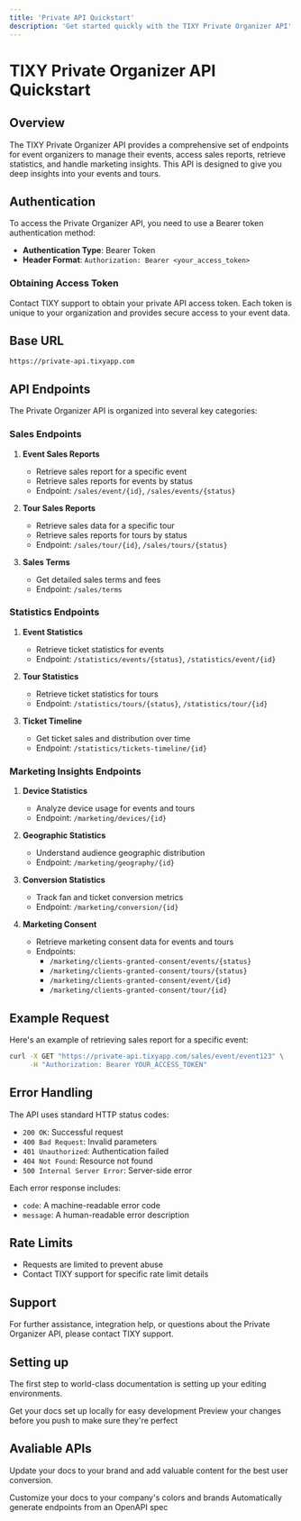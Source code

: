 ```yaml
---
title: 'Private API Quickstart' 
description: 'Get started quickly with the TIXY Private Organizer API'
---
```


# TIXY Private Organizer API Quickstart

## Overview

The TIXY Private Organizer API provides a comprehensive set of endpoints for event organizers to manage their events, access sales reports, retrieve statistics, and handle marketing insights. This API is designed to give you deep insights into your events and tours.

## Authentication

To access the Private Organizer API, you need to use a Bearer token authentication method:

- **Authentication Type**: Bearer Token
- **Header Format**: `Authorization: Bearer <your_access_token>`

### Obtaining Access Token

Contact TIXY support to obtain your private API access token. Each token is unique to your organization and provides secure access to your event data.

## Base URL

```
https://private-api.tixyapp.com
```

## API Endpoints

The Private Organizer API is organized into several key categories:

### Sales Endpoints

1. **Event Sales Reports**
   - Retrieve sales report for a specific event
   - Retrieve sales reports for events by status
   - Endpoint: `/sales/event/{id}`, `/sales/events/{status}`

2. **Tour Sales Reports**
   - Retrieve sales data for a specific tour
   - Retrieve sales reports for tours by status
   - Endpoint: `/sales/tour/{id}`, `/sales/tours/{status}`

3. **Sales Terms**
   - Get detailed sales terms and fees
   - Endpoint: `/sales/terms`

### Statistics Endpoints

1. **Event Statistics**
   - Retrieve ticket statistics for events
   - Endpoint: `/statistics/events/{status}`, `/statistics/event/{id}`

2. **Tour Statistics**
   - Retrieve ticket statistics for tours
   - Endpoint: `/statistics/tours/{status}`, `/statistics/tour/{id}`

3. **Ticket Timeline**
   - Get ticket sales and distribution over time
   - Endpoint: `/statistics/tickets-timeline/{id}`

### Marketing Insights Endpoints

1. **Device Statistics**
   - Analyze device usage for events and tours
   - Endpoint: `/marketing/devices/{id}`

2. **Geographic Statistics**
   - Understand audience geographic distribution
   - Endpoint: `/marketing/geography/{id}`

3. **Conversion Statistics**
   - Track fan and ticket conversion metrics
   - Endpoint: `/marketing/conversion/{id}`

4. **Marketing Consent**
   - Retrieve marketing consent data for events and tours
   - Endpoints: 
     - `/marketing/clients-granted-consent/events/{status}`
     - `/marketing/clients-granted-consent/tours/{status}`
     - `/marketing/clients-granted-consent/event/{id}`
     - `/marketing/clients-granted-consent/tour/{id}`

## Example Request

Here's an example of retrieving sales report for a specific event:

```bash
curl -X GET "https://private-api.tixyapp.com/sales/event/event123" \
     -H "Authorization: Bearer YOUR_ACCESS_TOKEN"
```

## Error Handling

The API uses standard HTTP status codes:

- `200 OK`: Successful request
- `400 Bad Request`: Invalid parameters
- `401 Unauthorized`: Authentication failed
- `404 Not Found`: Resource not found
- `500 Internal Server Error`: Server-side error

Each error response includes:
- `code`: A machine-readable error code
- `message`: A human-readable error description

## Rate Limits

- Requests are limited to prevent abuse
- Contact TIXY support for specific rate limit details

## Support

For further assistance, integration help, or questions about the Private Organizer API, please contact TIXY support.

## Setting up

The first step to world-class documentation is setting up your editing environments.

<CardGroup cols={2}>
  <Card
    title="About TIXY connect"
    icon="pen-to-square"
    href="/introduction"
  >
    Get your docs set up locally for easy development
  </Card>
  <Card
    title="Authorization"
    icon="users"
    href="/api-authorization"
  >
    Preview your changes before you push to make sure they're perfect
  </Card>
</CardGroup>

## Avaliable APIs

Update your docs to your brand and add valuable content for the best user conversion.

<CardGroup cols={2}>
  <Card
    title="Private API"
    icon="lock"
    href="/private_API_quickstart"
  >
    Customize your docs to your company's colors and brands
  </Card>
  <Card
    title="Public API"
    icon="megaphone"
    href="/public_API_quickstart"
  >
    Automatically generate endpoints from an OpenAPI spec
  </Card>
  
</CardGroup>